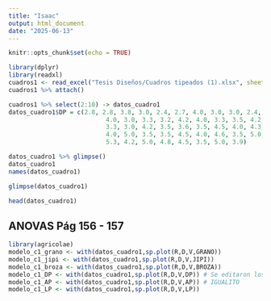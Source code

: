 ```yaml
---
title: "Isaac"
output: html_document
date: "2025-06-13"
---
```


```r
knitr::opts_chunk$set(echo = TRUE)
```



```r
library(dplyr)
library(readxl)
cuadros1 <- read_excel("Tesis Diseños/Cuadros tipeados (1).xlsx", sheet =1)
cuadros1 %>% attach()

cuadros1 %>% select(2:10) -> datos_cuadro1 
datos_cuadro1$DP = c(2.8, 2.8, 3.8, 3.0, 2.4, 2.7, 4.0, 3.0, 3.0, 2.4,
                           4.0, 3.0, 3.3, 3.2, 4.2, 4.0, 3.3, 3.5, 4.2, 4.0,
                           3.3, 3.0, 4.2, 3.5, 3.6, 3.5, 4.5, 4.0, 4.3, 4.0,
                           4.0, 5.0, 3.5, 3.5, 4.5, 4.0, 4.6, 3.5, 5.0, 4.5,
                           5.3, 4.2, 5.0, 4.8, 4.5, 3.5, 5.0, 3.9)

datos_cuadro1 %>% glimpse()
datos_cuadro1
names(datos_cuadro1)

glimpse(datos_cuadro1)
```

```r
head(datos_cuadro1)
```

## ANOVAS Pág 156 - 157

```r


library(agricolae)
modelo_c1_grano <- with(datos_cuadro1,sp.plot(R,D,V,GRANO)) 
modelo_c1_jipi <- with(datos_cuadro1,sp.plot(R,D,V,JIPI))
modelo_c1_broza <- with(datos_cuadro1,sp.plot(R,D,V,BROZA))
modelo_c1_DP <- with(datos_cuadro1,sp.plot(R,D,V,DP)) # Se editaron los datos (vector LP)
modelo_c1_AP <- with(datos_cuadro1,sp.plot(R,D,V,AP)) # IGUALITO
modelo_c1_LP <- with(datos_cuadro1,sp.plot(R,D,V,LP))


```

